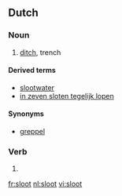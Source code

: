 ==Dutch==
{{wikipedia|lang=nl}}

===Noun===
{{nl-noun|g=c|sloten|slootje}}

# [[ditch]], trench

====Derived terms====
* [[slootwater]] {{n}}
* [[in zeven sloten tegelijk lopen]]

====Synonyms====
* [[greppel]]

===Verb===
{{infl|nl}}

# {{nl-verb-form|n=sg|t=past|m=ind|sluiten}}

[[fr:sloot]]
[[nl:sloot]]
[[vi:sloot]]